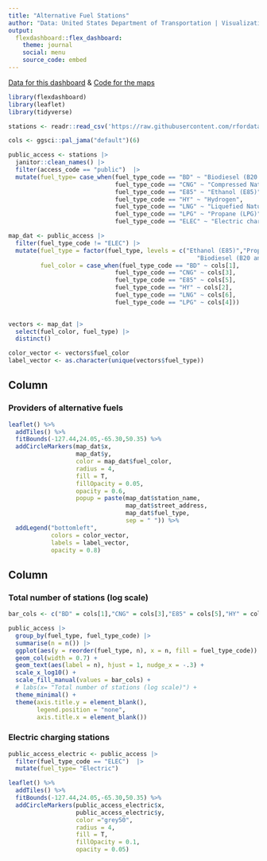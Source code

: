 ```yaml
---
title: "Alternative Fuel Stations"
author: "Data: United States Department of Transportation | Visualization: Florian Tanner"
output: 
  flexdashboard::flex_dashboard:
    theme: journal
    social: menu
    source_code: embed
---
```



[Data for this dashboard](https://github.com/rfordatascience/tidytuesday/blob/master/data/2022/2022-03-01/readme.md) & [Code for the maps](https://beta.rstudioconnect.com/jjallaire/htmlwidgets-waste-sites/htmlwidgets-waste-sites.html)

```r
library(flexdashboard)
library(leaflet)
library(tidyverse)
```

```r
stations <- readr::read_csv('https://raw.githubusercontent.com/rfordatascience/tidytuesday/master/data/2022/2022-03-01/stations.csv') 
```

```r
cols <- ggsci::pal_jama("default")(6)
```

```r
public_access <- stations |>  
  janitor::clean_names() |> 
  filter(access_code == "public")  |> 
  mutate(fuel_type= case_when(fuel_type_code == "BD" ~ "Biodiesel (B20 and above)",
                              fuel_type_code == "CNG" ~ "Compressed Natural Gas (CNG)",
                              fuel_type_code == "E85" ~ "Ethanol (E85)",
                              fuel_type_code == "HY" ~ "Hydrogen",
                              fuel_type_code == "LNG" ~ "Liquefied Natural Gas (LNG)",
                              fuel_type_code == "LPG" ~ "Propane (LPG)",
                              fuel_type_code == "ELEC" ~ "Electric charging station"))

map_dat <- public_access |> 
  filter(fuel_type_code != "ELEC") |> 
  mutate(fuel_type = factor(fuel_type, levels = c("Ethanol (E85)","Propane (LPG)", "Compressed Natural Gas (CNG)",
                                                     "Biodiesel (B20 and above)","Hydrogen","Liquefied Natural Gas (LNG)")),
         fuel_color = case_when(fuel_type_code == "BD" ~ cols[1],
                              fuel_type_code == "CNG" ~ cols[3],
                              fuel_type_code == "E85" ~ cols[5],
                              fuel_type_code == "HY" ~ cols[2],
                              fuel_type_code == "LNG" ~ cols[6],
                              fuel_type_code == "LPG" ~ cols[4]))
  
```


```r
vectors <- map_dat |> 
  select(fuel_color, fuel_type) |> 
  distinct()

color_vector <- vectors$fuel_color
label_vector <- as.character(unique(vectors$fuel_type))
```



Column {data-width=650}
-----------------------------------------------------------------------

### Providers of alternative fuels

```r
leaflet() %>% 
  addTiles() %>% 
  fitBounds(-127.44,24.05,-65.30,50.35) %>% 
  addCircleMarkers(map_dat$x, 
                   map_dat$y, 
                   color = map_dat$fuel_color, 
                   radius = 4, 
                   fill = T,
                   fillOpacity = 0.05,
                   opacity = 0.6,
                   popup = paste(map_dat$station_name,
                                 map_dat$street_address, 
                                 map_dat$fuel_type,
                                 sep = " ")) %>%
  addLegend("bottomleft", 
            colors = color_vector,
            labels = label_vector,
            opacity = 0.8)
```

Column {data-width=350}
-----------------------------------------------------------------------

### Total number of stations (log scale)

```r
bar_cols <- c("BD" = cols[1],"CNG" = cols[3],"E85" = cols[5],"HY" = cols[2], "LNG" = cols[6], "LPG" = cols[4], "ELEC" = "grey50")
```


```r
public_access |> 
  group_by(fuel_type, fuel_type_code) |> 
  summarise(n = n()) |> 
  ggplot(aes(y = reorder(fuel_type, n), x = n, fill = fuel_type_code)) +
  geom_col(width = 0.7) +
  geom_text(aes(label = n), hjust = 1, nudge_x = -.3) +
  scale_x_log10() + 
  scale_fill_manual(values = bar_cols) + 
  # labs(x= "Total number of stations (log scale)") +
  theme_minimal() +
  theme(axis.title.y = element_blank(),
        legend.position = "none",
        axis.title.x = element_blank())
```

### Electric charging stations

```r
public_access_electric <- public_access |> 
  filter(fuel_type_code == "ELEC")  |> 
  mutate(fuel_type= "Electric")
```


```r
leaflet() %>% 
  addTiles() %>% 
  fitBounds(-127.44,24.05,-65.30,50.35) %>% 
  addCircleMarkers(public_access_electric$x, 
                   public_access_electric$y, 
                   color ="grey50",
                   radius = 4, 
                   fill = T,
                   fillOpacity = 0.1,
                   opacity = 0.05)
```

